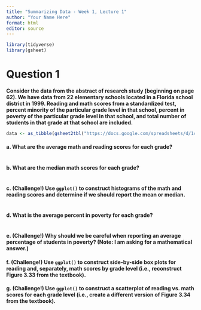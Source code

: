 ```yaml
---
title: "Summarizing Data - Week 1, Lecture 1"
author: "Your Name Here"
format: html
editor: source
---
```


```r
library(tidyverse)
library(gsheet)
```

# Question 1

**Consider the data from the abstract of research study (beginning on page 62). We have data from 22 elementary schools located in a Florida school district in 1999. Reading and math scores from a standardized test, percent minority of the particular grade level in that school, percent in poverty of the particular grade level in that school, and total number of students in that grade at that school are included.**

```r
data <- as_tibble(gsheet2tbl("https://docs.google.com/spreadsheets/d/1cVGLLdILMI34xjnzHfJNHua6fJROJwCzUBFgV22OLT4/edit#gid=0"))
```

#### a. What are the average math and reading scores for each grade?

```r

```

#### b. What are the median math scores for each grade?

```r

```

#### c. (Challenge!) Use `ggplot()` to construct histograms of the math and reading scores and determine if we should report the mean or median. 

```r

```

#### d. What is the average percent in poverty for each grade?

```r

```

#### e. (Challenge!) Why should we be careful when reporting an average percentage of students in poverty? (Note: I am asking for a mathematical answer.)

#### f. (Challenge!) Use `ggplot()` to construct side-by-side box plots for reading and, separately, math scores by grade level (i.e., reconstruct Figure 3.33 from the textbook).

#### g. (Challenge!) Use `ggplot()` to construct a scatterplot of reading vs. math scores for each grade level (i.e., create a different version of Figure 3.34 from the textbook).






